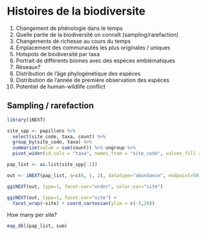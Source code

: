 # Histoires de la biodiversite


1. Changement de phénologie dans le temps
2. Quelle partie de la biodiversité on connaît (sampling/rarefaction)
3. Changements de richesse au cours du temps
4. Emplacement des communautés les plus originales / uniques
5. Hotspots de biodiversité par taxa
6. Portrait de différents biomes avec des espèces emblématiques
7. Réseaux?
8. Distribution de l'âge phylogénétique des espèces
9. Distribution de l'année de première observation des espèces
10. Potentiel de human-wildlife conflict


## Sampling / rarefaction

```r
library(iNEXT)
```


```r
site_spp <- papillons %>% 
  select(site_code, taxa, count) %>% 
  group_by(site_code, taxa) %>% 
  summarize(value = sum(count)) %>% ungroup %>% 
  pivot_wider(id_cols = "taxa", names_from = "site_code", values_fill = 0)

pap_list <- as.list(site_spp[-1])

```


```r
out <- iNEXT(pap_list, q=c(0, 1, 2), datatype="abundance", endpoint=50)

ggiNEXT(out, type=1, facet.var="order", color.var="site")

```

```r
ggiNEXT(out, type=1, facet.var="site") + 
  facet_wrap(~site) + coord_cartesian(ylim = c(-5,20))
```


How many per site? 
```r
map_dbl(pap_list, sum)
```

